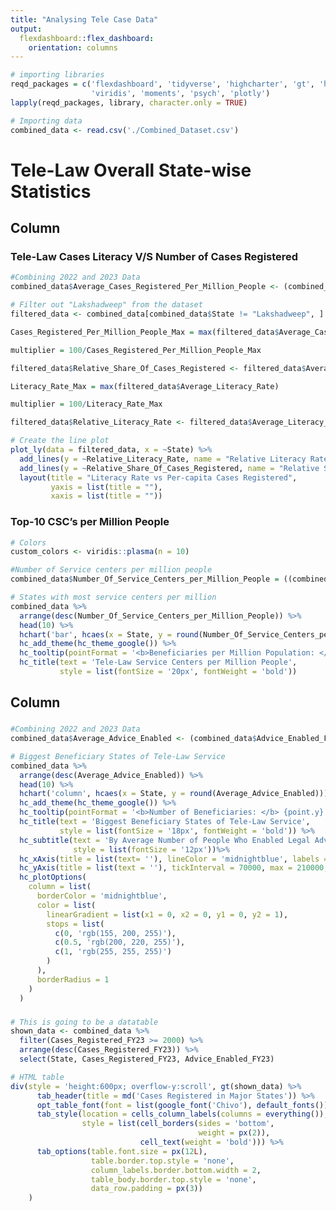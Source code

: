 ```yaml
---
title: "Analysing Tele Case Data"
output: 
  flexdashboard::flex_dashboard:
    orientation: columns
---
```


```r

# importing libraries
reqd_packages = c('flexdashboard', 'tidyverse', 'highcharter', 'gt', 'htmltools',
                  'viridis', 'moments', 'psych', 'plotly')
lapply(reqd_packages, library, character.only = TRUE)

```
```r

# Importing data
combined_data <- read.csv('./Combined_Dataset.csv')

```

Tele-Law Overall State-wise Statistics {data-orientation=columns}
=======================================================================

Column {.tabset .tabset-fade data-width=600}
-----------------------------------------------------------------------

### Tele-Law Cases Literacy V/S Number of Cases Registered

```r

#Combining 2022 and 2023 Data
combined_data$Average_Cases_Registered_Per_Million_People <- (combined_data$Cases_Registered_FY22_Per_Million_People + combined_data$Cases_Registered_FY23_Per_Million_People)/2

# Filter out "Lakshadweep" from the dataset
filtered_data <- combined_data[combined_data$State != "Lakshadweep", ]

Cases_Registered_Per_Million_People_Max = max(filtered_data$Average_Cases_Registered_Per_Million_People)

multiplier = 100/Cases_Registered_Per_Million_People_Max

filtered_data$Relative_Share_Of_Cases_Registered <- filtered_data$Average_Cases_Registered_Per_Million_People*multiplier

Literacy_Rate_Max = max(filtered_data$Average_Literacy_Rate)

multiplier = 100/Literacy_Rate_Max

filtered_data$Relative_Literacy_Rate <- filtered_data$Average_Literacy_Rate*multiplier

# Create the line plot
plot_ly(data = filtered_data, x = ~State) %>%
  add_lines(y = ~Relative_Literacy_Rate, name = "Relative Literacy Rate", line = list(color = "darkred")) %>%
  add_lines(y = ~Relative_Share_Of_Cases_Registered, name = "Relative Share of Cases Registered", line = list(color = "black")) %>%
  layout(title = "Literacy Rate vs Per-capita Cases Registered",
         yaxis = list(title = ""),
         xaxis = list(title = ""))
```

### Top-10 CSC's per Million People

```r
# Colors
custom_colors <- viridis::plasma(n = 10)

#Number of Service centers per million people
combined_data$Number_Of_Service_Centers_per_Million_People = ((combined_data$No_of_CSCs_FY22 + combined_data$No_of_CSCs_FY22)*1000000)/(2*combined_data$Population)

# States with most service centers per million
combined_data %>% 
  arrange(desc(Number_Of_Service_Centers_per_Million_People)) %>%
  head(10) %>% 
  hchart('bar', hcaes(x = State, y = round(Number_Of_Service_Centers_per_Million_People), color = custom_colors)) %>% 
  hc_add_theme(hc_theme_google()) %>% 
  hc_tooltip(pointFormat = '<b>Beneficiaries per Million Population: </b> {point.y} <br>') %>% 
  hc_title(text = 'Tele-Law Service Centers per Million People',
           style = list(fontSize = '20px', fontWeight = 'bold'))
```

Column {data-width=400}
-----------------------------------------------------------------------

### {.no-padding data-height=600}

```r
#Combining 2022 and 2023 Data
combined_data$Average_Advice_Enabled <- (combined_data$Advice_Enabled_FY22 + combined_data$Advice_Enabled_FY23)/2

# Biggest Beneficiary States of Tele-Law Service
combined_data %>% 
  arrange(desc(Average_Advice_Enabled)) %>% 
  head(10) %>% 
  hchart('column', hcaes(x = State, y = round(Average_Advice_Enabled))) %>%
  hc_add_theme(hc_theme_google()) %>% 
  hc_tooltip(pointFormat = '<b>Number of Beneficiaries: </b> {point.y} <br>') %>% 
  hc_title(text = 'Biggest Beneficiary States of Tele-Law Service',
           style = list(fontSize = '18px', fontWeight = 'bold')) %>% 
  hc_subtitle(text = 'By Average Number of People Who Enabled Legal Advice in FY2022, FY2023',
              style = list(fontSize = '12px'))%>%
  hc_xAxis(title = list(text= ''), lineColor = 'midnightblue', labels = list(style = list(fontSize = '9px', fontWeight = 'bold'))) %>%
  hc_yAxis(title = list(text = ''), tickInterval = 70000, max = 210000, lineColor = 'midnightblue') %>%
  hc_plotOptions(
    column = list(
      borderColor = 'midnightblue',
      color = list(
        linearGradient = list(x1 = 0, x2 = 0, y1 = 0, y2 = 1),
        stops = list(
          c(0, 'rgb(155, 200, 255)'),
          c(0.5, 'rgb(200, 220, 255)'),
          c(1, 'rgb(255, 255, 255)')
        )
      ),
      borderRadius = 1
    )
  )
```

### {.no-padding data-height=400}

```r

# This is going to be a datatable
shown_data <- combined_data %>% 
  filter(Cases_Registered_FY23 >= 2000) %>% 
  arrange(desc(Cases_Registered_FY23)) %>% 
  select(State, Cases_Registered_FY23, Advice_Enabled_FY23)

# HTML table
div(style = 'height:600px; overflow-y:scroll', gt(shown_data) %>% 
      tab_header(title = md('Cases Registered in Major States')) %>% 
      opt_table_font(font = list(google_font('Chivo'), default_fonts())) %>% 
      tab_style(location = cells_column_labels(columns = everything()),
                style = list(cell_borders(sides = 'bottom', 
                                          weight = px(2)), 
                             cell_text(weight = 'bold'))) %>% 
      tab_options(table.font.size = px(12L),
                  table.border.top.style = 'none',
                  column_labels.border.bottom.width = 2,
                  table_body.border.top.style = 'none',
                  data_row.padding = px(3))
    )


```


